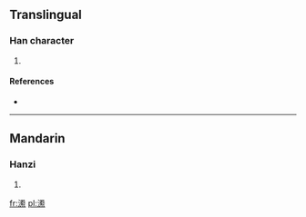==Translingual==

===Han character===
{{Han char|rn=85|rad=水|as=12|sn=15|four=3919<sub>3</sub>|canj=水火手火 (EFQF)}}

# {{defn|Han|sort=水12}}

====References====
* {{Han ref|kx=0650.100|dkj=18268|dj=1060.120|hdz=31747.070|uh=6F6B|ud=28523|bh=E655|bd=58965}}

----

==Mandarin==

===Hanzi===
{{cmn-hanzi|pin=[[wān]] ([[wan1]])|wg=wan<sup>1</sup>}}

# {{defn|lang=cmn|sort=水12}}

[[fr:潫]]
[[pl:潫]]